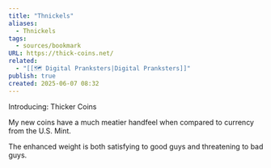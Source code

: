 ```yaml
---
title: "Thnickels"
aliases:
  - Thnickels
tags:
  - sources/bookmark
URL: https://thick-coins.net/
related:
  - "[[🗺️ Digital Pranksters|Digital Pranksters]]"
publish: true
created: 2025-06-07 08:32
---
```




Introducing: Thicker Coins

My new coins have a much meatier handfeel when compared to currency from the U.S. Mint.

The enhanced weight is both satisfying to good guys and threatening to bad guys.